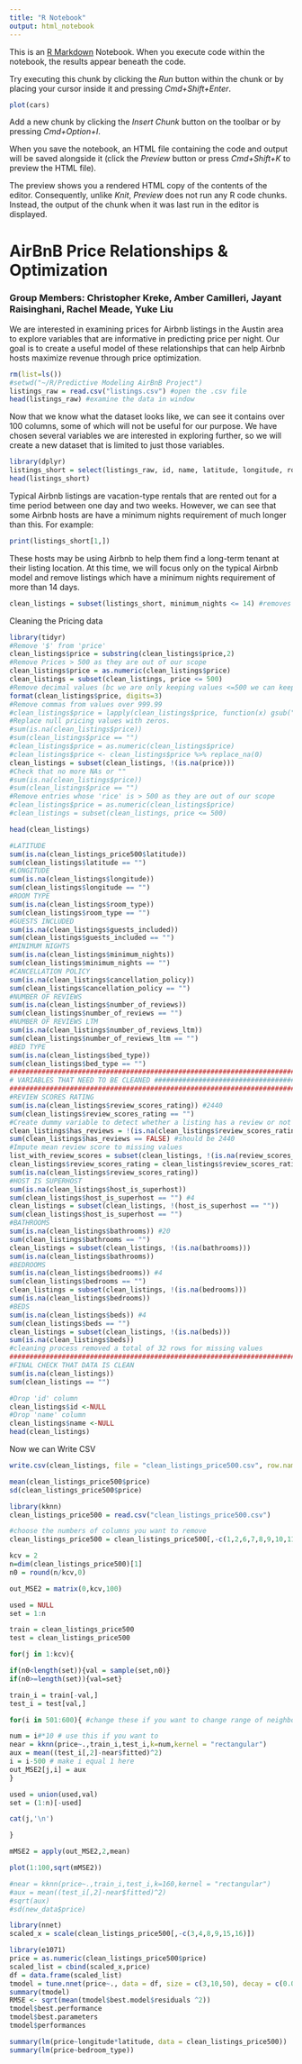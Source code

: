 ```yaml
---
title: "R Notebook"
output: html_notebook
---
```


This is an [R Markdown](http://rmarkdown.rstudio.com) Notebook. When you execute code within the notebook, the results appear beneath the code. 

Try executing this chunk by clicking the *Run* button within the chunk or by placing your cursor inside it and pressing *Cmd+Shift+Enter*. 

```r
plot(cars)
```

Add a new chunk by clicking the *Insert Chunk* button on the toolbar or by pressing *Cmd+Option+I*.

When you save the notebook, an HTML file containing the code and output will be saved alongside it (click the *Preview* button or press *Cmd+Shift+K* to preview the HTML file). 

The preview shows you a rendered HTML copy of the contents of the editor. Consequently, unlike *Knit*, *Preview* does not run any R code chunks. Instead, the output of the chunk when it was last run in the editor is displayed.

# AirBnB Price Relationships & Optimization
### Group Members: Christopher Kreke, Amber Camilleri, Jayant Raisinghani, Rachel Meade, Yuke Liu

We are interested in examining prices for Airbnb listings in the Austin area to explore variables that are informative in predicting price per night. Our goal is to create a useful model of these relationships that can help Airbnb hosts maximize revenue through price optimization.
```r
rm(list=ls())
#setwd("~/R/Predictive Modeling AirBnB Project")
listings_raw = read.csv("listings.csv") #open the .csv file
head(listings_raw) #examine the data in window
```


Now that we know what the dataset looks like, we can see it contains over 100 columns, some of which will not be useful for our purpose. We have chosen several variables we are interested in exploring further, so we will create a new dataset that is limited to just those variables. 


```r
library(dplyr)
listings_short = select(listings_raw, id, name, latitude, longitude, room_type, price, guests_included, minimum_nights, review_scores_rating, cancellation_policy, host_is_superhost, number_of_reviews, number_of_reviews_ltm, bathrooms, bedrooms, beds, bed_type)
head(listings_short) 
```

Typical Airbnb listings are vacation-type rentals that are rented out for a time period between one day and two weeks. However, we can see that some Airbnb hosts are have a minimum nights requirement of much longer than this. For example:

```r
print(listings_short[1,])
```

These hosts may be using Airbnb to help them find a long-term tenant at their listing location. At this time, we will focus only on the typical Airbnb model and remove listings which have a minimum nights requirement of more than 14 days. 

```r
clean_listings = subset(listings_short, minimum_nights <= 14) #removes 766 entries
```


Cleaning the Pricing data
```r
library(tidyr)
#Remove '$' from 'price'
clean_listings$price = substring(clean_listings$price,2)
#Remove Prices > 500 as they are out of our scope
clean_listings$price = as.numeric(clean_listings$price)
clean_listings = subset(clean_listings, price <= 500)
#Remove decimal values (bc we are only keeping values <=500 we can keep 3 sig digits)
format(clean_listings$price, digits=3)
#Remove commas from values over 999.99
#clean_listings$price = lapply(clean_listings$price, function(x) gsub(",","", x))
#Replace null pricing values with zeros.
#sum(is.na(clean_listings$price))
#sum(clean_listings$price == "")
#clean_listings$price = as.numeric(clean_listings$price)
#clean_listings$price <- clean_listings$price %>% replace_na(0)
clean_listings = subset(clean_listings, !(is.na(price)))
#Check that no more NAs or ""
#sum(is.na(clean_listings$price))
#sum(clean_listings$price == "")
#Remove entries whose 'rice' is > 500 as they are out of our scope
#clean_listings$price = as.numeric(clean_listings$price)
#clean_listings = subset(clean_listings, price <= 500)
```

```r
head(clean_listings)
```


```r
#LATITUDE
sum(is.na(clean_listings_price500$latitude))
sum(clean_listings$latitude == "")
#LONGITUDE
sum(is.na(clean_listings$longitude))
sum(clean_listings$longitude == "")
#ROOM TYPE
sum(is.na(clean_listings$room_type))
sum(clean_listings$room_type == "")
#GUESTS INCLUDED
sum(is.na(clean_listings$guests_included))
sum(clean_listings$guests_included == "")
#MINIMUM NIGHTS
sum(is.na(clean_listings$minimum_nights))
sum(clean_listings$minimum_nights == "")
#CANCELLATION POLICY
sum(is.na(clean_listings$cancellation_policy))
sum(clean_listings$cancellation_policy == "")
#NUMBER OF REVIEWS
sum(is.na(clean_listings$number_of_reviews))
sum(clean_listings$number_of_reviews == "")
#NUMBER OF REVIEWS LTM
sum(is.na(clean_listings$number_of_reviews_ltm))
sum(clean_listings$number_of_reviews_ltm == "")
#BED TYPE
sum(is.na(clean_listings$bed_type))
sum(clean_listings$bed_type == "")
##################################################################################
# VARIABLES THAT NEED TO BE CLEANED ##############################################
##################################################################################
#REVIEW SCORES RATING
sum(is.na(clean_listings$review_scores_rating)) #2440
sum(clean_listings$review_scores_rating == "")
#Create dummy variable to detect whether a listing has a review or not - based on number_of_reviews
clean_listings$has_reviews = !(is.na(clean_listings$review_scores_rating))
sum(clean_listings$has_reviews == FALSE) #should be 2440
#Impute mean review score to missing values
list_with_review_scores = subset(clean_listings, !(is.na(review_scores_rating)))
clean_listings$review_scores_rating = clean_listings$review_scores_rating %>% replace_na(mean(list_with_review_scores$review_scores_rating))
sum(is.na(clean_listings$review_scores_rating))
#HOST IS SUPERHOST
sum(is.na(clean_listings$host_is_superhost))
sum(clean_listings$host_is_superhost == "") #4
clean_listings = subset(clean_listings, !(host_is_superhost == ""))
sum(clean_listings$host_is_superhost == "")
#BATHROOMS
sum(is.na(clean_listings$bathrooms)) #20
sum(clean_listings$bathrooms == "")
clean_listings = subset(clean_listings, !(is.na(bathrooms)))
sum(is.na(clean_listings$bathrooms))
#BEDROOMS
sum(is.na(clean_listings$bedrooms)) #4
sum(clean_listings$bedrooms == "")
clean_listings = subset(clean_listings, !(is.na(bedrooms)))
sum(is.na(clean_listings$bedrooms))
#BEDS
sum(is.na(clean_listings$beds)) #4
sum(clean_listings$beds == "")
clean_listings = subset(clean_listings, !(is.na(beds)))
sum(is.na(clean_listings$beds))
#cleaning process removed a total of 32 rows for missing values
#######################################################################
#FINAL CHECK THAT DATA IS CLEAN
sum(is.na(clean_listings))
sum(clean_listings == "")
```


```r
#Drop 'id' column
clean_listings$id <-NULL
#Drop 'name' column
clean_listings$name <-NULL
head(clean_listings)
```

Now we can Write CSV
```r
write.csv(clean_listings, file = "clean_listings_price500.csv", row.names=FALSE)
```

```r
mean(clean_listings_price500$price)
sd(clean_listings_price500$price)
```




```r
library(kknn)
clean_listings_price500 = read.csv("clean_listings_price500.csv")

#choose the numbers of columns you want to remove
clean_listings_price500 = clean_listings_price500[,-c(1,2,6,7,8,9,10,11,12,13,14,15)]

kcv = 2
n=dim(clean_listings_price500)[1]
n0 = round(n/kcv,0)

out_MSE2 = matrix(0,kcv,100)

used = NULL
set = 1:n

train = clean_listings_price500
test = clean_listings_price500

for(j in 1:kcv){

if(n0<length(set)){val = sample(set,n0)}
if(n0>=length(set)){val=set}

train_i = train[-val,]
test_i = test[val,]

for(i in 501:600){ #change these if you want to change range of neighbors -- must be 100 range

num = i#*10 # use this if you want to 
near = kknn(price~.,train_i,test_i,k=num,kernel = "rectangular")
aux = mean((test_i[,2]-near$fitted)^2)
i = i-500 # make i equal 1 here
out_MSE2[j,i] = aux
}

used = union(used,val)
set = (1:n)[-used]

cat(j,'\n')

}

mMSE2 = apply(out_MSE2,2,mean)

plot(1:100,sqrt(mMSE2))

#near = kknn(price~.,train_i,test_i,k=160,kernel = "rectangular")
#aux = mean((test_i[,2]-near$fitted)^2)
#sqrt(aux)
#sd(new_data$price)
````

```r
library(nnet)
scaled_x = scale(clean_listings_price500[,-c(3,4,8,9,15,16)])

library(e1071)
price = as.numeric(clean_listings_price500$price)
scaled_list = cbind(scaled_x,price)
df = data.frame(scaled_list)
tmodel = tune.nnet(price~., data = df, size = c(3,10,50), decay = c(0.0001, 0.05, 0.1, 0.3, 0.7))
summary(tmodel)
RMSE <- sqrt(mean(tmodel$best.model$residuals ^2))
tmodel$best.performance
tmodel$best.parameters
tmodel$performances
```


```r
summary(lm(price~longitude*latitude, data = clean_listings_price500))
summary(lm(price~bedroom_type))


```

